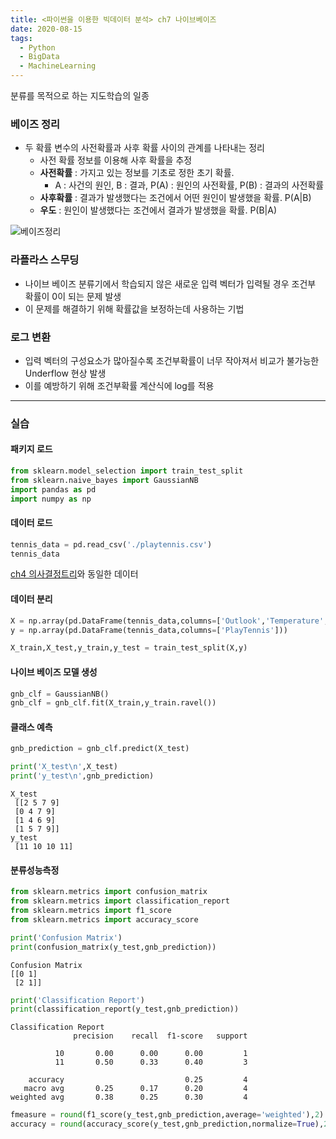 ```yaml
---
title: <파이썬을 이용한 빅데이터 분석> ch7 나이브베이즈
date: 2020-08-15
tags:
  - Python
  - BigData
  - MachineLearning
---
```


분류를 목적으로 하는 지도학습의 일종

### 베이즈 정리

- 두 확률 변수의 사전확률과 사후 확률 사이의 관계를 나타내는 정리
    - 사전 확률 정보를 이용해 사후 확률을 추정
    - **사전확률** : 가지고 있는 정보를 기초로 정한 초기 확률.
        - A : 사건의 원인, B : 결과, P(A) : 원인의 사전확률, P(B) : 결과의 사전확률
    - **사후확률** : 결과가 발생했다는 조건에서 어떤 원인이 발생했을 확률. P(A|B)
    - **우도** : 원인이 발생했다는 조건에서 결과가 발생했을 확률. P(B|A)

![베이즈정리](./ch7.png)
                         

### 라플라스 스무딩

- 나이브 베이즈 분류기에서 학습되지 않은 새로운 입력 벡터가 입력될 경우 조건부 확률이 0이 되는 문제 발생
- 이 문제를 해결하기 위해 확률값을 보정하는데 사용하는 기법

### 로그 변환

- 입력 벡터의 구성요소가 많아질수록 조건부확률이 너무 작아져서 비교가 불가능한 Underflow 현상 발생
- 이를 예방하기 위해 조건부확률 계산식에 log를 적용





---

### 실습

#### 패키지 로드


```python
from sklearn.model_selection import train_test_split
from sklearn.naive_bayes import GaussianNB
import pandas as pd
import numpy as np
```

#### 데이터 로드


```python
tennis_data = pd.read_csv('./playtennis.csv')
tennis_data
```
[ch4 의사결정트리](/파이썬을-이용한-빅데이터-분석-ch-4-의사결정트리)와 동일한 데이터

#### 데이터 분리


```python
X = np.array(pd.DataFrame(tennis_data,columns=['Outlook','Temperature','Humidity','Wind']))
y = np.array(pd.DataFrame(tennis_data,columns=['PlayTennis']))
```


```python
X_train,X_test,y_train,y_test = train_test_split(X,y)
```

#### 나이브 베이즈 모델 생성


```python
gnb_clf = GaussianNB()
gnb_clf = gnb_clf.fit(X_train,y_train.ravel())
```

#### 클래스 예측


```python
gnb_prediction = gnb_clf.predict(X_test)
```


```python
print('X_test\n',X_test)
print('y_test\n',gnb_prediction)
```

    X_test
     [[2 5 7 9]
     [0 4 7 9]
     [1 4 6 9]
     [1 5 7 9]]
    y_test
     [11 10 10 11]


#### 분류성능측정


```python
from sklearn.metrics import confusion_matrix
from sklearn.metrics import classification_report
from sklearn.metrics import f1_score
from sklearn.metrics import accuracy_score
```


```python
print('Confusion Matrix')
print(confusion_matrix(y_test,gnb_prediction))
```

    Confusion Matrix
    [[0 1]
     [2 1]]



```python
print('Classification Report')
print(classification_report(y_test,gnb_prediction))
```

    Classification Report
                  precision    recall  f1-score   support
    
              10       0.00      0.00      0.00         1
              11       0.50      0.33      0.40         3
    
        accuracy                           0.25         4
       macro avg       0.25      0.17      0.20         4
    weighted avg       0.38      0.25      0.30         4
    



```python
fmeasure = round(f1_score(y_test,gnb_prediction,average='weighted'),2)
accuracy = round(accuracy_score(y_test,gnb_prediction,normalize=True),2)
```
